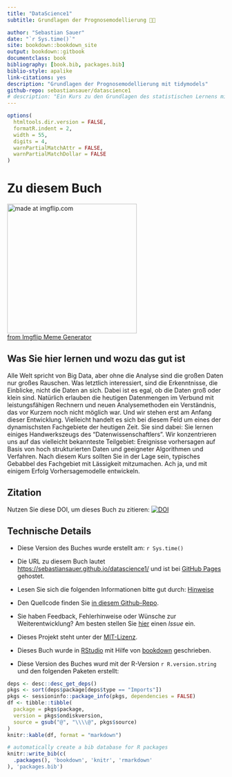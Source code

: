 ```yaml
--- 
title: "DataScience1"
subtitle: Grundlagen der Prognosemodellierung 🔮🧰

author: "Sebastian Sauer"
date: "`r Sys.time()`"
site: bookdown::bookdown_site
output: bookdown::gitbook
documentclass: book
bibliography: [book.bib, packages.bib]
biblio-style: apalike
link-citations: yes
description: "Grundlagen der Prognosemodellierung mit tidymodels"
github-repo: sebastiansauer/datascience1
# description: "Ein Kurs zu den Grundlagen des statistischen Lernens mit einem Fokus auf Prognosemodelle für hoch strukturierte Daten"
---
```



<!-- ```{r global-knitr-options, include=FALSE} -->
<!--   knitr::opts_chunk$set( -->
<!--   fig.pos = 'H', -->
<!--   fig.asp = 0.618, -->
<!--   fig.align='center', -->
<!--   fig.width = 5, -->
<!--   out.width = "70%", -->
<!--   fig.cap = "",  -->
<!--   fig.path = "chunk-img/", -->
<!--   dpi = 300, -->
<!--   # tidy = TRUE, -->
<!--   echo = FALSE, -->
<!--   message = FALSE, -->
<!--   warning = FALSE, -->
<!--   cache = FALSE, -->
<!--   fig.show = "hold") -->
<!-- ``` -->


```r
options(
  htmltools.dir.version = FALSE,
  formatR.indent = 2,
  width = 55, 
  digits = 4, 
  warnPartialMatchAttr = FALSE, 
  warnPartialMatchDollar = FALSE
)
```




# Zu diesem Buch {-}




<a href="https://imgflip.com/i/689g8g"><img src="https://i.imgflip.com/689g8g.jpg" width="300" title="made at imgflip.com"/></a><div><a href="https://imgflip.com/memegenerator">from Imgflip Meme Generator</a></div>



## Was Sie hier lernen und wozu das gut ist

Alle Welt spricht von Big Data, aber ohne die Analyse sind die großen Daten nur großes Rauschen. Was letztlich interessiert, sind die Erkenntnisse, die Einblicke, nicht die Daten an sich. 
Dabei ist es egal, ob die Daten groß oder klein sind. 
Natürlich erlauben die heutigen Datenmengen im Verbund mit leistungsfähigen Rechnern und neuen Analysemethoden ein Verständnis, 
das vor Kurzem noch nicht möglich war. 
Und wir stehen erst am Anfang dieser Entwicklung. 
Vielleicht handelt es sich bei diesem Feld um eines der dynamischsten Fachgebiete der heutigen Zeit. 
Sie sind dabei: Sie lernen einiges Handwerkszeugs des "Datenwissenschaftlers". 
Wir konzentrieren uns auf das vielleicht bekannteste Teilgebiet: 
Ereignisse vorhersagen auf Basis von hoch strukturierten Daten 
und geeigneter Algorithmen und Verfahren.
Nach diesem Kurs sollten Sie in der Lage sein,
typisches Gebabbel des Fachgebiet mit Lässigkeit mitzumachen.
Ach ja, und mit einigem Erfolg Vorhersagemodelle entwickeln.


## Zitation

Nutzen Sie diese DOI, um dieses Buch zu zitieren: [![DOI](https://zenodo.org/badge/461950782.svg)](https://zenodo.org/badge/latestdoi/461950782)



## Technische Details



- Diese Version des Buches wurde erstellt am: `r Sys.time()`


- Die URL zu diesem Buch lautet <https://sebastiansauer.github.io/datascience1/> und ist bei [GitHub Pages](https://pages.github.com/) gehostet.

- Lesen Sie sich die folgenden Informationen bitte gut durch: [Hinweise](https://sebastiansauer.github.io/fopra/Interna/Hinweise.html)

- Den Quellcode finden Sie [in diesem Github-Repo](https://github.com/sebastiansauer/datascience1).

- Sie haben Feedback, Fehlerhinweise oder Wünsche zur Weiterentwicklung? Am besten stellen Sie  [hier](https://github.com/sebastiansauer/datascience1/issues) einen *Issue*  ein.

- Dieses Projekt steht unter der [MIT-Lizenz](https://github.com/sebastiansauer/datascience1/blob/main/LICENSE). 

- Dieses Buch wurde in [RStudio](http://www.rstudio.com/ide/) mit Hilfe von [bookdown](http://bookdown.org/) geschrieben. 

- Diese Version des Buches wurd mit der R-Version `r R.version.string` und den folgenden Paketen erstellt:

```r
deps <- desc::desc_get_deps()
pkgs <- sort(deps$package[deps$type == "Imports"])
pkgs <- sessioninfo::package_info(pkgs, dependencies = FALSE)
df <- tibble::tibble(
  package = pkgs$package,
  version = pkgs$ondiskversion,
  source = gsub("@", "\\\\@", pkgs$source)
)
knitr::kable(df, format = "markdown")
```






```r
# automatically create a bib database for R packages
knitr::write_bib(c(
  .packages(), 'bookdown', 'knitr', 'rmarkdown'
), 'packages.bib')
```

